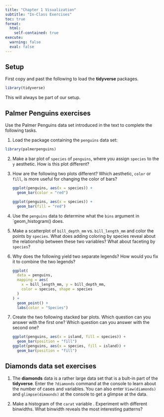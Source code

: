 ```yaml
---
title: "Chapter 1 Visualization"
subtitle: "In-Class Exercises"
toc: true
format:
  html:
    self-contained: true
execute:
  warning: false
  eval: false
---
```


## Setup

First copy and past the following to load the **tidyverse** packages.

```r
library(tidyverse)
```

This will always be part of our setup.

## Palmer Penguins exercises

Use the Palmer Penguins data set introduced in the text to complete the following tasks.

1.  Load the package containing the `penguins` data set:

```r
library(palmerpenguins)
```

2.  Make a bar plot of `species` of `penguins`, where you assign `species` to the `y` aesthetic. How is this plot different?

3.  How are the following two plots different? Which aesthetic, `color` or `fill`, is more useful for changing the color of bars?

    ```r
    ggplot(penguins, aes(x = species)) +
      geom_bar(color = "red")

    ggplot(penguins, aes(x = species)) +
      geom_bar(fill = "red")
    ```

4.  Use the `penguins` data to determine what the `bins` argument in \`geom_histogram() does.

5.  Make a scatterplot of `bill_depth_mm` vs. `bill_length_mm` and color the points by `species`. What does adding coloring by species reveal about the relationship between these two variables? What about faceting by `species`?

6.  Why does the following yield two separate legends? How would you fix it to combine the two legends?

    ```r
    ggplot(
      data = penguins,
      mapping = aes(
        x = bill_length_mm, y = bill_depth_mm, 
        color = species, shape = species
      )
    ) +
      geom_point() +
      labs(color = "Species")
    ```

7.  Create the two following stacked bar plots. Which question can you answer with the first one? Which question can you answer with the second one?

    ```r
    ggplot(penguins, aes(x = island, fill = species)) +
      geom_bar(position = "fill")
    ggplot(penguins, aes(x = species, fill = island)) +
      geom_bar(position = "fill")
    ```

## Diamonds data set exercises

1.  The **diamonds** data is a rather large data set that is a bult-in part of the **tidyverse**. Enter the `?diamonds` command at the console to learn about the number of cases and variables. You can also enter `View(diamonds)` and `glimpse(dimaonds)` at the console to get a glimpse at the data.

2.  Make a histogram of the `carat` variable . Experiment with different binwidths. What binwidth reveals the most interesting patterns?

